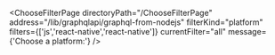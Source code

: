 


<ChooseFilterPage
    directoryPath="/ChooseFilterPage"
    address="/lib/graphqlapi/graphql-from-nodejs"
    filterKind="platform"
    filters={['js','react-native','react-native']}
    currentFilter="all"
    message={'Choose a platform:'}
/>
